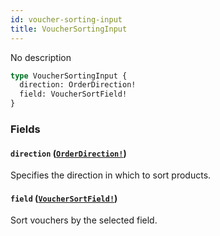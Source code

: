 ```yaml
---
id: voucher-sorting-input
title: VoucherSortingInput
---
```


No description

```graphql
type VoucherSortingInput {
  direction: OrderDirection!
  field: VoucherSortField!
}
```

### Fields

#### `direction` ([`OrderDirection!`](/developer/api-reference/enums/order-direction.mdx))

Specifies the direction in which to sort products.

#### `field` ([`VoucherSortField!`](/developer/api-reference/enums/voucher-sort-field.mdx))

Sort vouchers by the selected field.
